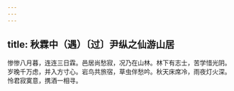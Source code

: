 ```yaml
---
---
---
```

title: 秋霖中（遇）〔过〕尹纵之仙游山居
---



惨惨八月暮，连连三日霖。邑居尚愁寂，况乃在山林。林下有志士，苦学惜光阴。岁晚千万虑，并入方寸心。岩鸟共旅宿，草虫伴愁吟。秋天床席冷，雨夜灯火深。怜君寂寞意，携酒一相寻。